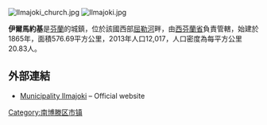 [[Image:Ilmajoki_church.jpg|right]]
[[Image:Ilmajoki.jpg|right]]

'''伊爾馬約基'''是[[芬蘭|芬蘭]]的城鎮，位於該國西部[[屈勒河|屈勒河]]畔，由[[西芬蘭省|西芬蘭省]]負責管轄，始建於1865年，面積576.69平方公里，2013年人口12,017，人口密度為每平方公里20.83人。

==外部連結==
{{Commonscat|Ilmajoki}}

*[https://web.archive.org/web/20090531090037/http://www.ilmajoki.fi/english.htm Municipality Ilmajoki] – Official website

{{Finland-geo-stub}}
[[Category:南博滕区市镇|Category:南博滕区市镇]]